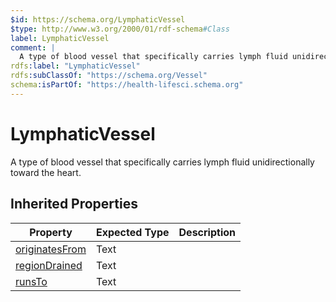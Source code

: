 ```yaml
---
$id: https://schema.org/LymphaticVessel
$type: http://www.w3.org/2000/01/rdf-schema#Class
label: LymphaticVessel
comment: |
  A type of blood vessel that specifically carries lymph fluid unidirectionally toward the heart.
rdfs:label: "LymphaticVessel"
rdfs:subClassOf: "https://schema.org/Vessel"
schema:isPartOf: "https://health-lifesci.schema.org"
---
```


# LymphaticVessel

A type of blood vessel that specifically carries lymph fluid unidirectionally toward the heart.

## Inherited Properties

| Property | Expected Type | Description |
| --- | --- | --- |
| [originatesFrom](https://schema.org/originatesFrom) | Text |  |
| [regionDrained](https://schema.org/regionDrained) | Text |  |
| [runsTo](https://schema.org/runsTo) | Text |  |
